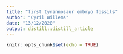 ```yaml
---
title: "first tyrannosaur embryo fossils"
author: "Cyril Willems"
date: "13/12/2020"
output: distill::distill_article
---
```


```r
knitr::opts_chunk$set(echo = TRUE)
```

